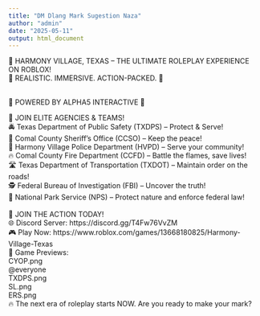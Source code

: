 ```yaml
---
title: "DM Dlang Mark Sugestion Naza"
author: "admin"
date: "2025-05-11"
output: html_document
---
```


🚨 HARMONY VILLAGE, TEXAS – THE ULTIMATE ROLEPLAY EXPERIENCE ON ROBLOX!
<br/> 🔹 REALISTIC. IMMERSIVE. ACTION-PACKED. 🔹 <br/> <br/>

🌟 POWERED BY ALPHA5 INTERACTIVE 🌟 <br/>

💼 JOIN ELITE AGENCIES & TEAMS! <br/>
🚔 Texas Department of Public Safety (TXDPS) – Protect & Serve! <br/>
🚨 Comal County Sheriff’s Office (CCSO) – Keep the peace! <br/>
🚓 Harmony Village Police Department (HVPD) – Serve your community! <br/>
🔥 Comal County Fire Department (CCFD) – Battle the flames, save lives! <br/>
🛣️ Texas Department of Transportation (TXDOT) – Maintain order on the roads! <br/>
🕵️ Federal Bureau of Investigation (FBI) – Uncover the truth! <br/>
🌲 National Park Service (NPS) – Protect nature and enforce federal law! <br/>
<br/>
📢 JOIN THE ACTION TODAY! <br/>
🌐 Discord Server: https://discord.gg/T4Fw76VvZM <br/>
🎮 Play Now: https://www.roblox.com/games/13668180825/Harmony-Village-Texas <br/>
📸 Game Previews: <br/>
CYOP.png <br/>
@everyone  <br/>
TXDPS.png <br/>
SL.png <br/>
ERS.png <br/>
🔥 The next era of roleplay starts NOW. Are you ready to make your mark? <br/>